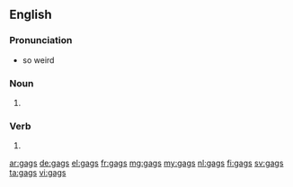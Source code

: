==English==

===Pronunciation===
* {{rhymes|æɡz|lang=en}}so weird

===Noun===
{{head|en|plural}}

# {{plural of|gag|lang=en}}

===Verb===
{{head|en|verb form}}

# {{en-third-person singular of|gag}}

[[ar:gags]]
[[de:gags]]
[[el:gags]]
[[fr:gags]]
[[mg:gags]]
[[my:gags]]
[[nl:gags]]
[[fi:gags]]
[[sv:gags]]
[[ta:gags]]
[[vi:gags]]
